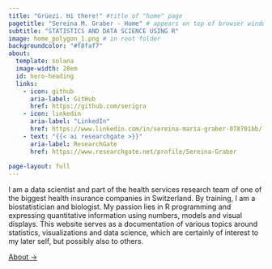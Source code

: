 ```yaml
---
title: "Grüezi. Hi there!" #title of "home" page
pagetitle: "Sereina M. Graber - Home" # appears on top of browser window
subtitle: "STATISTICS AND DATA SCIENCE USING R"
image: home_polygon_1.png # in root folder
backgroundcolor: "#f8faf7"
about:
  template: solana
  image-width: 28em
  id: hero-heading
  links:
    - icon: github
      aria-label: GitHub
      href: https://github.com/serigra
    - icon: linkedin
      aria-label: "LinkedIn"
      href: https://www.linkedin.com/in/sereina-maria-graber-078701bb/
    - text: "{{< ai researchgate >}}"
      aria-label: ResearchGate
      href: https://www.researchgate.net/profile/Sereina-Graber
      
page-layout: full
---
```


::: {#hero-heading}
I am a data scientist and part of the health services research team of one of the biggest health insurance companies in Switzerland. By training, I am a biostatistician and biologist. My passion lies in R programming and expressing quantitative information using numbers, models and visual displays. This website serves as a documentation of various topics around statistics, visualizations and data science, which are certainly of interest to my later self, but possibly also to others.

[About →](about/about.qmd)
:::

<!-- hero-heading -->
